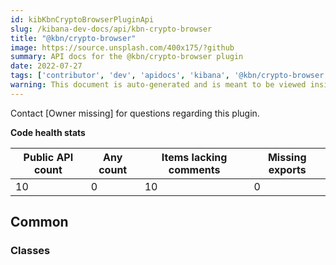 ```yaml
---
id: kibKbnCryptoBrowserPluginApi
slug: /kibana-dev-docs/api/kbn-crypto-browser
title: "@kbn/crypto-browser"
image: https://source.unsplash.com/400x175/?github
summary: API docs for the @kbn/crypto-browser plugin
date: 2022-07-27
tags: ['contributor', 'dev', 'apidocs', 'kibana', '@kbn/crypto-browser']
warning: This document is auto-generated and is meant to be viewed inside our experimental, new docs system. Reach out in #docs-engineering for more info.
---
```




Contact [Owner missing] for questions regarding this plugin.

**Code health stats**

| Public API count  | Any count | Items lacking comments | Missing exports |
|-------------------|-----------|------------------------|-----------------|
| 10 | 0 | 10 | 0 |

## Common

### Classes
<DocDefinitionList data={kbnCryptoBrowserObj.common.classes}/>

